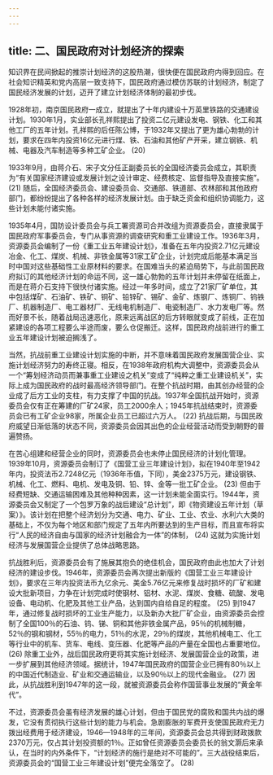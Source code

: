 ```yaml
---
---
---
```

title: 二、国民政府对计划经济的探索
---




知识界在民间掀起的推崇计划经济的这股热潮，很快便在国民政府内得到回应。在社会知识精英和党内高层一致支持下，国民政府通过模仿苏联的计划经济，制定了国民经济发展的计划，迈开了建立计划经济体制的最初步伐。

1928年初，南京国民政府一成立，就提出了十年内建设十万英里铁路的交通建设计划。1930年1月，实业部长孔祥熙提出了投资二亿元建设发电、钢铁、化工和其他工厂的五年计划。孔祥熙的后任陈公博，于1932年又提出了更为雄心勃勃的计划，要求在四年内投资16亿元进行煤、铁、石油和其他矿产开采，建立钢铁、机械、电器及汽车制造等多种工矿企业。 (20)

1933年9月，由蒋介石、宋子文分任正副委员长的全国经济委员会成立，其职责为“有关国家经济建设或发展计划之设计审定、经费核定、监督指导及直接实施”。 (21) 随后，全国经济委员会、建设委员会、交通部、铁道部、农林部和其他政府部门，都纷纷提出了各种各样的经济发展计划。由于缺乏资金和组织协调能力，这些计划未能付诸实施。

1935年4月，国防设计委员会与兵工署资源司合并改组为资源委员会，直接隶属于国民政府军事委员会，专门从事资源的调查研究和重工业建设工作。1936年3月，资源委员会编制了一份《重工业五年建设计划》，准备在五年内投资2.71亿元建设冶金、化工、煤炭、机械、非铁金属等31家工矿企业，计划完成后能基本满足当时中国对这些基础性工业原材料的要求。在国难当头的紧迫局势下，与此前国民政府拟订的其他经济计划的命运不同，这一雄心勃勃的五年计划并未停留在纸面上，而是在蒋介石支持下很快付诸实施。经过一年多时间，成立了21家厂矿单位，其中包括煤矿、石油矿、铁矿、铜矿、铅锌矿、锡矿、金矿、炼钢厂、炼铜厂、钨铁厂、机器制造厂、电工器材厂、无线电机制造厂、电瓷制造厂、水力发电厂等。然而好景不长，随着战局迅速恶化，原来远离战区的后方转眼就变成了前线，正在加紧建设的各项工程要么半途而废，要么仓促搬迁。这样，国民政府战前进行的重工业五年建设计划被迫搁浅了。

当然，抗战前重工业建设计划实施的中断，并不意味着国民政府发展国营企业、实施计划经济努力的寿终正寝。相反，在1938年政府机构大调整中，资源委员会从一个“筹划经济动员而兼事重工业建设之机关”变成了“纯粹之重工业建设机关”，实际上成为国民政府的战时最高经济领导部门。在整个抗战时期，由其创办经营的企业成了后方工业的支柱，有力支撑了中国的抗战。1937年全国抗战开始时，资源委员会仅有正在筹建的厂矿24家，员工2000余人；1945年抗战结束时，资源委员会已有工矿企业98家，所属企业员工已超过六万人。 (22) 抗战后期，与国民政府威望日渐低落的状态不同，资源委员会因其出色的企业经营活动而受到朝野的普遍赞扬。

在苦心组建和经营企业的同时，资源委员会也未停止国民经济的计划化管理。1939年10月，资源委员会制订了《国营工业三年建设计划》，拟在1940年至1942年内，投资法币2.7248亿元（1936年币值，下同），美金2375万元，建设钢铁、机械、化工、燃料、电机、发电及铜、铅、锌、金等一批工矿企业。 (23) 但由于经费短缺、交通运输困难及其他种种因素，这一计划未能全面实行。1944年，资源委员会又制定了一个包罗万象的战后建设“总计划”，即《物资建设五年计划（草案）》。该计划在把整个经济划分为交通、电力、矿业、工业、农业、水利六大类的基础上，不仅为每个地区和部门规定了五年内所要达到的生产目标，而且宣布将实行“人民的经济自由与国家的经济计划融合为一体”的体制， (24) 这就为实施计划经济与发展国营企业提供了总体战略思路。

抗战胜利后，资源委员会有了施展其抱负的绝佳机会，国民政府由此也加大了计划经济的建设步伐。1946年，资源委员会再次提出新版的《国营工业三年建设计划》，要求在三年内投资法币九亿余元、美金5.76亿元来修复战时损坏的厂矿和建设大批新项目，力争在计划完成时使钢材、铝材、水泥、煤炭、食糖、硫酸、发电设备、电动机、化肥及其他工业产品，达到国内自给自足的程度。 (25) 到1947年，通过修复战时损坏的工业生产能力，以及新办大批厂矿企业，由资源委员会控制了全国100％的石油、钨、锑、铜和其他非铁金属产品，95％的机械制糖，52％的钢和钢材，55％的电力，51％的水泥，29％的煤炭，其他机械电工、化工等行业中的机车、货车、电线、变压器、化肥等产品的产量在全国也占重要地位。 (26) 除重工业外，战后国民政府更将其实施计划经济、发展国营企业的政策，进一步扩展到其他经济领域。据统计，1947年国民政府的国营企业已拥有80％以上的中国近代制造业、矿业和交通运输业，以及90％以上的现代金融业。 (27) 因此，从抗战胜利到1947年的这一段，就被资源委员会称作国营事业发展的“黄金年代”。

不过，资源委员会虽有经济发展的雄心计划，但由于国民党的腐败和国共内战的爆发，它没有贯彻执行这些计划的能力与机会。急剧膨胀的军费开支使国民政府无力拨出经费用于经济建设，1946—1948年的三年间，资源委员会总共得到财政拨款2370万元，仅占其计划投资额的1％。正如曾任资源委员会委员长的翁文灏后来承认，在当时的内外条件下，“计划经济的施行是绝对不可能的”。三大战役结束后，资源委员会的“国营工业三年建设计划”便完全落空了。 (28)